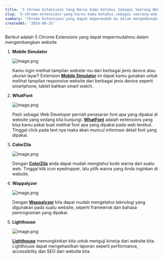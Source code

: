 ```yaml
---
title: '5 Chrome Extensions Yang Harus Kamu Ketahui Sebagai Seorang Web Dev'
slug: '5-chrome-extensions-yang-harus-kamu-ketahui-sebagai-seorang-web-dev'
summary: 'Chrome Extensions yang dapat mepermudah mu dalam mengembangkan website'
createdAt: '2024-08-25'
---
```


Berikut adalah 5 Chrome Extensions yang dapat mepermudahmu dalam mengembangkan website

1. **Mobile Simulator**

   ![image.png](/post/extentions-chrome/mobileSimulator.png)

   Kamu ingin melihat tampilan website mu dari berbagai jenis device atau ukuran layar? Extension **[Mobile Simulator](https://chromewebstore.google.com/detail/mobile-simulator-responsi/ckejmhbmlajgoklhgbapkiccekfoccmk)** ini dapat kamu gunakan untuk melihat tampilan responsive website dari berbagai jenis device seperti smartphone, tablet bahkan smart watch.

2. **WhatFont**

   ![image.png](/post/extentions-chrome/whatFont.png)

   Pasti sebagai Web Developer pernah penasaran font apa yang dipakai di website yang sedang kita kunjungi. **[WhatFont](https://chromewebstore.google.com/detail/whatfont/jabopobgcpjmedljpbcaablpmlmfcogm)** adalah extensions yang bisa kamu pakai buat melihat font apa yang dipakai pada web terebut. Tinggal click pada text nya maka akan muncul informasi detail font yang dipakai.

3. **ColorZila**

   ![image.png](/post/extentions-chrome/colorZila.png)

   Dengan **[ColorZila](https://chromewebstore.google.com/detail/colorzilla/bhlhnicpbhignbdhedgjhgdocnmhomnp)** anda dapat mudah mengtahui kode warna dari suatu web. Tinggal klik icon eyedropper, lalu pilih warna yang Anda inginkan di website.

4. **Wappalyzer**

   ![image.png](/post/extentions-chrome/wappalyzer.png)

   Dengan **[Wappalyzer](https://chromewebstore.google.com/detail/wappalyzer-technology-pro/gppongmhjkpfnbhagpmjfkannfbllamg)** kita dapat mudah mengetahui teknologi yang digunakan pada suatu website, seperti framewrok dan bahasa pemrograman yang dipakai.

5. **Lighthouse**

   ![image.png](/post/extentions-chrome/lightHouse.png)

   **[Lighthouse](https://chromewebstore.google.com/detail/lighthouse/blipmdconlkpinefehnmjammfjpmpbjk)** memungkinkan kita untuk menguji kinerja dari website kita. Lighthouse dapat mengehasilkan laporan seperti performance, accessibility dan SEO dari website kita.
